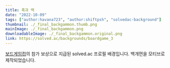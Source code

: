 ```yaml
---
title: 흑과 백
date: "2022-10-09"
tags: ["author:havana723", "author:shiftpsh", "solvedac-background"]
thumbnail: ./_final_backgammon.thumb.png
mainImage: ./_final_backgammon.png
downloadableImage: ./_final_backgammon.original.png
link: https://solved.ac/backgrounds/boardgame_3
---
```


[보드게임컵](https://www.acmicpc.net/contest/view/927)의 참가 보상으로 지급된 solved.ac 프로필 배경입니다.
백개먼을 모티브로 제작되었습니다.
